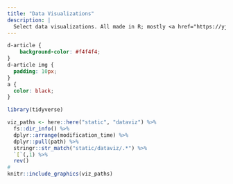 ```yaml
---
title: "Data Visualizations"
description: |
  Select data visualizations. All made in R; mostly <a href="https://yjunechoe.github.io/#category:tidytuesday">submissions</a> for <a href="https://github.com/rfordatascience/tidytuesday">TidyTuesday</a>
---
```


```css
d-article {
    background-color: #f4f4f4;
}
d-article img {
  padding: 10px;
}
a {
  color: black;
}
```



```r
library(tidyverse)

viz_paths <- here::here("static", "dataviz") %>%
  fs::dir_info() %>%
  dplyr::arrange(modification_time) %>%
  dplyr::pull(path) %>%
  stringr::str_match("static/dataviz/.*") %>%
  `[`(,1) %>% 
  rev()
# 
knitr::include_graphics(viz_paths)
```


